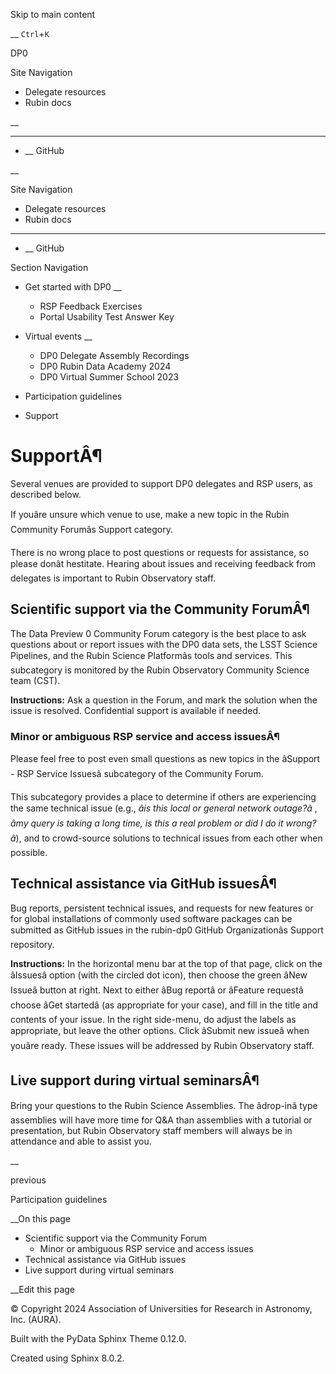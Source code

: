Skip to main content

__ `Ctrl`+`K`

DP0

Site Navigation 

  * Delegate resources 
  * Rubin docs 



__

______

  * __ GitHub



__

Site Navigation 

  * Delegate resources 
  * Rubin docs 



______

  * __ GitHub



Section Navigation 

  * Get started with DP0 __
    * RSP Feedback Exercises
    * Portal Usability Test Answer Key


  * Virtual events __
    * DP0 Delegate Assembly Recordings
    * DP0 Rubin Data Academy 2024
    * DP0 Virtual Summer School 2023


  * Participation guidelines


  * Support



# SupportÂ¶

Several venues are provided to support DP0 delegates and RSP users, as described below.

If youâre unsure which venue to use, make a new topic in the Rubin Community Forumâs Support category.

There is no wrong place to post questions or requests for assistance, so please donât hestitate. Hearing about issues and receiving feedback from delegates is important to Rubin Observatory staff.

## Scientific support via the Community ForumÂ¶

The Data Preview 0 Community Forum category is the best place to ask questions about or report issues with the DP0 data sets, the LSST Science Pipelines, and the Rubin Science Platformâs tools and services. This subcategory is monitored by the Rubin Observatory Community Science team (CST).

**Instructions:** Ask a question in the Forum, and mark the solution when the issue is resolved. Confidential support is available if needed.

### Minor or ambiguous RSP service and access issuesÂ¶

Please feel free to post even small questions as new topics in the âSupport - RSP Service Issuesâ subcategory of the Community Forum.

This subcategory provides a place to determine if others are experiencing the same technical issue (e.g., _âis this local or general network outage?â_ , _âmy query is taking a long time, is this a real problem or did I do it wrong?â_), and to crowd-source solutions to technical issues from each other when possible.

## Technical assistance via GitHub issuesÂ¶

Bug reports, persistent technical issues, and requests for new features or for global installations of commonly used software packages can be submitted as GitHub issues in the rubin-dp0 GitHub Organizationâs Support repository.

**Instructions:** In the horizontal menu bar at the top of that page, click on the âIssuesâ option (with the circled dot icon), then choose the green âNew Issueâ button at right. Next to either âBug reportâ or âFeature requestâ choose âGet startedâ (as appropriate for your case), and fill in the title and contents of your issue. In the right side-menu, do adjust the labels as appropriate, but leave the other options. Click âSubmit new issueâ when youâre ready. These issues will be addressed by Rubin Observatory staff.

## Live support during virtual seminarsÂ¶

Bring your questions to the Rubin Science Assemblies. The âdrop-inâ type assemblies will have more time for Q&A than assemblies with a tutorial or presentation, but Rubin Observatory staff members will always be in attendance and able to assist you.

__

previous

Participation guidelines

__On this page

  * Scientific support via the Community Forum 
    * Minor or ambiguous RSP service and access issues 
  * Technical assistance via GitHub issues 
  * Live support during virtual seminars 



__Edit this page

© Copyright 2024 Association of Universities for Research in Astronomy, Inc. (AURA).  


Built with the  PyData Sphinx Theme  0.12.0. 

Created using Sphinx 8.0.2.  

